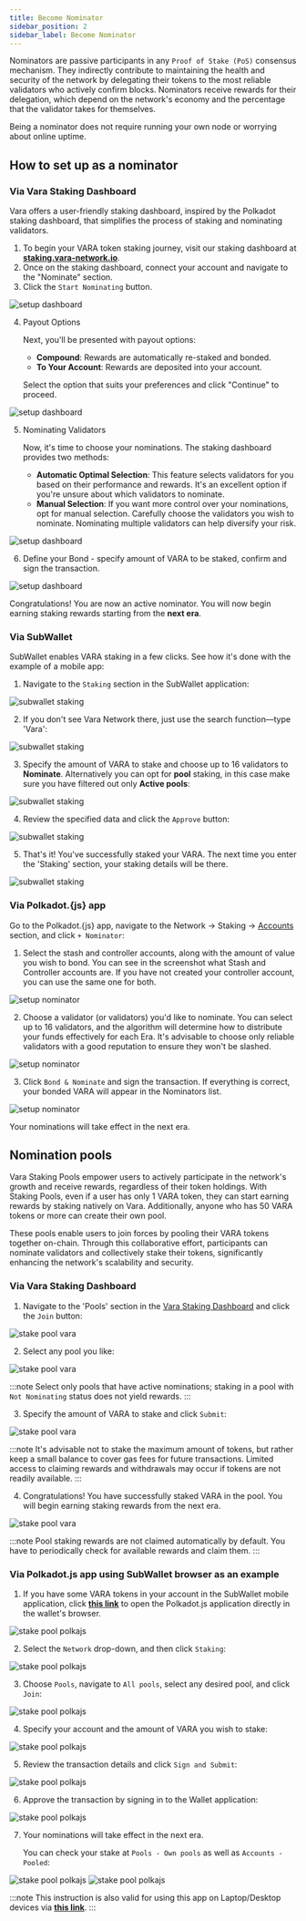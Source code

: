 ```yaml
---
title: Become Nominator
sidebar_position: 2
sidebar_label: Become Nominator
---
```



Nominators are passive participants in any `Proof of Stake (PoS)` consensus mechanism. They indirectly contribute to maintaining the health and security of the network by delegating their tokens to the most reliable validators who actively confirm blocks. Nominators receive rewards for their delegation, which depend on the network's economy and the percentage that the validator takes for themselves.

Being a nominator does not require running your own node or worrying about online uptime.

## How to set up as a nominator

### Via Vara Staking Dashboard

Vara offers a user-friendly staking dashboard, inspired by the Polkadot staking dashboard, that simplifies the process of staking and nominating validators.

1. To begin your VARA token staking journey, visit our staking dashboard at **[staking.vara-network.io](https://staking.vara-network.io/)**.
2. Once on the staking dashboard, connect your account and navigate to the "Nominate" section.
3. Click the `Start Nominating` button.

![setup dashboard](./img/dashboard-1.png)

4. Payout Options

    Next, you'll be presented with payout options:

    - **Compound**: Rewards are automatically re-staked and bonded.
    - **To Your Account**: Rewards are deposited into your account.

    Select the option that suits your preferences and click "Continue" to proceed.

![setup dashboard](./img/dashboard-2.png)

5. Nominating Validators

    Now, it's time to choose your nominations. The staking dashboard provides two methods:

    - **Automatic Optimal Selection**: This feature selects validators for you based on their performance and rewards. It's an excellent option if you're unsure about which validators to nominate.
    - **Manual Selection**: If you want more control over your nominations, opt for manual selection. Carefully choose the validators you wish to nominate. Nominating multiple validators can help diversify your risk.

![setup dashboard](./img/dashboard-3.png)

6. Define your Bond - specify amount of VARA to be staked, confirm and sign the transaction.

![setup dashboard](./img/dashboard-4.png)

Congratulations! You are now an active nominator. You will now begin earning staking rewards starting from the **next era**.

### Via SubWallet

SubWallet enables VARA staking in a few clicks. See how it's done with the example of a mobile app:

1. Navigate to the `Staking` section in the SubWallet application:

![subwallet staking](./img/subwallet-staking-1.jpg)

2. If you don't see Vara Network there, just use the search function—type 'Vara':

![subwallet staking](./img/subwallet-staking-2.jpg)

3. Specify the amount of VARA to stake and choose up to 16 validators to **Nominate**. Alternatively you can opt for **pool** staking, in this case make sure you have filtered out only **Active pools**:

![subwallet staking](./img/subwallet-staking-3.jpg)

4. Review the specified data and click the `Approve` button:

![subwallet staking](./img/subwallet-staking-4.jpg)

5. That's it! You've successfully staked your VARA. The next time you enter the 'Staking' section, your staking details will be there.

![subwallet staking](./img/subwallet-staking-5.jpg)

### Via Polkadot.\{js\} app

Go to the Polkadot.\{js\} app, navigate to the Network → Staking → [Accounts](https://polkadot.js.org/apps/?rpc=wss%3A%2F%2Frpc.vara-network.io#/staking/actions) section, and click `+ Nominator`:

1. Select the stash and controller accounts, along with the amount of value you wish to bond. You can see in the screenshot what Stash and Controller accounts are. If you have not created your controller account, you can use the same one for both.

![setup nominator](./img/nominator-1.png)

2. Choose a validator (or validators) you'd like to nominate. You can select up to 16 validators, and the algorithm will determine how to distribute your funds effectively for each Era. It's advisable to choose only reliable validators with a good reputation to ensure they won't be slashed.

![setup nominator](./img/nominator-2.png)

3. Click `Bond & Nominate` and sign the transaction. If everything is correct, your bonded VARA will appear in the Nominators list.

![setup nominator](./img/nominator-3.png)

Your nominations will take effect in the next era.

## Nomination pools

Vara Staking Pools empower users to actively participate in the network's growth and receive rewards, regardless of their token holdings. With Staking Pools, even if a user has only 1 VARA token, they can start earning rewards by staking natively on Vara. Additionally, anyone who has 50 VARA tokens or more can create their own pool.

These pools enable users to join forces by pooling their VARA tokens together on-chain. Through this collaborative effort, participants can nominate validators and collectively stake their tokens, significantly enhancing the network's scalability and security.


### Via Vara Staking Dashboard

1. Navigate to the 'Pools' section in the [Vara Staking Dashboard](https://staking.vara-network.io/#/pools) and click the `Join` button:

![stake pool vara](./img/stakepool-vara-1.png)

2. Select any pool you like:

![stake pool vara](./img/stakepool-vara-2.png)

:::note
Select only pools that have active nominations; staking in a pool with `Not Nominating` status does not yield rewards.
:::

3. Specify the amount of VARA to stake and click `Submit`:

![stake pool vara](./img/stakepool-vara-3.png)

:::note
It's advisable not to stake the maximum amount of tokens, but rather keep a small balance to cover gas fees for future transactions. Limited access to claiming rewards and withdrawals may occur if tokens are not readily available.
:::

4. Congratulations! You have successfully staked VARA in the pool. You will begin earning staking rewards from the next era.

![stake pool vara](./img/stakepool-vara-4.png)

:::note
Pool staking rewards are not claimed automatically by default. You have to periodically check for available rewards and claim them.
:::

### Via Polkadot.js app using SubWallet browser as an example

1. If you have some VARA tokens in your account in the SubWallet mobile application, click **[this link](https://mobile.subwallet.app/browser?url=https%3A%2F%2Fslink.subwallet.app%2Fpolkadot-vara)** to open the Polkadot.js application directly in the wallet's browser.

![stake pool polkajs](./img/stakepool_subwallet_2.jpg)

2. Select the `Network` drop-down, and then click `Staking`:

![stake pool polkajs](./img/stakepool_subwallet_3.jpg)

3. Choose `Pools`, navigate to `All pools`, select any desired pool, and click `Join`:

![stake pool polkajs](./img/stakepool_subwallet_4.jpg)

4. Specify your account and the amount of VARA you wish to stake:

![stake pool polkajs](./img/stakepool_subwallet_5.jpg)

5. Review the transaction details and click `Sign and Submit`:

![stake pool polkajs](./img/stakepool_subwallet_6.jpg)

6. Approve the transaction by signing in to the Wallet application:

![stake pool polkajs](./img/stakepool_subwallet_7.jpg)

7. Your nominations will take effect in the next era.

    You can check your stake at `Pools - Own pools` as well as `Accounts - Pooled`:

![stake pool polkajs](./img/stakepool_subwallet_8-1.jpg)
![stake pool polkajs](./img/stakepool_subwallet_8-2.jpg)

:::note
This instruction is also valid for using this app on Laptop/Desktop devices via **[this link](https://polkadot.js.org/apps/?rpc=wss://rpc.vara-network.io#/staking/pools)**.
:::

